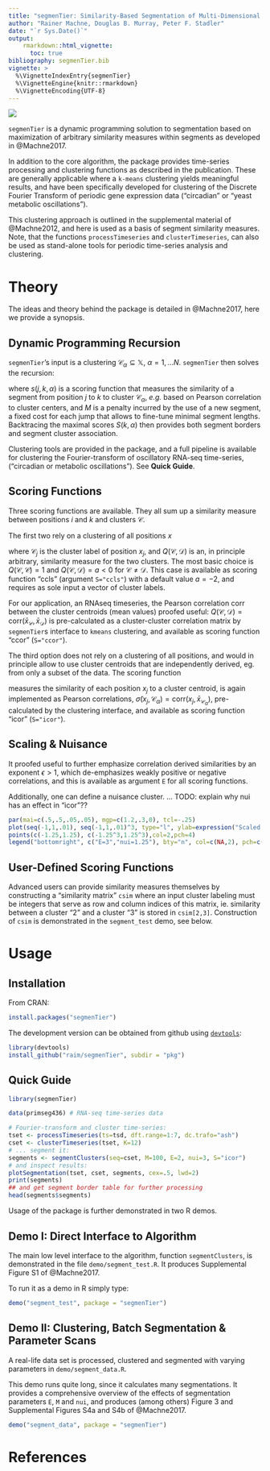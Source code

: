 ```yaml
---
title: "segmenTier: Similarity-Based Segmentation of Multi-Dimensional Signals"
author: "Rainer Machne, Douglas B. Murray, Peter F. Stadler"
date: "`r Sys.Date()`"
output: 
    rmarkdown::html_vignette:
      toc: true
bibliography: segmenTier.bib
vignette: >
  %\VignetteIndexEntry{segmenTier}
  %\VignetteEngine{knitr::rmarkdown}
  %\VignetteEncoding{UTF-8}
---
```


![](logo.png) 

`segmenTier` is a dynamic programming solution to segmentation based
on maximization of arbitrary similarity measures within segments
as developed in @Machne2017.

In addition to the core algorithm, the package provides time-series
processing and clustering functions as described in the
publication. These are generally applicable where a `k-means`
clustering yields meaningful results, and have been specifically
developed for clustering of the Discrete Fourier Transform of periodic
gene expression data ("circadian" or "yeast metabolic oscillations").

This clustering approach is outlined in the supplemental material of
@Machne2012, and here is used as a basis of segment similarity
measures.  Note, that the functions `processTimeseries` and
`clusterTimeseries`, can also be used as stand-alone tools for
periodic time-series analysis and clustering.


# Theory

The ideas and theory behind the package is detailed in @Machne2017,
here we provide a synopsis.

## Dynamic Programming Recursion

`segmenTier`'s input is a clustering
$\mathcal{C}_{\alpha}\subseteq\mathbb{X}$, $\alpha=1,\dots N$.
`segmenTier` then solves the recursion:

\begin{equation}
  S_{k,\alpha} =
  \max_{j\le k} \max_{\beta\ne\alpha}
                 S_{j-1,\beta} + s(j,k,\alpha) - M\;,
\label{eq:01}
\end{equation}

where $s(j,k,\alpha)$ is a scoring function that measures the similarity
of a segment from position $j$ to $k$ to cluster
$\mathcal{C}_\alpha$, *e.g.* based on Pearson correlation to cluster
centers, and $M$ is a penalty incurred by the use of a new segment, a
fixed cost for each jump that allows to fine-tune minimal segment
lengths. Backtracing the maximal scores $S(k,\alpha)$ then provides
both segment borders and segment cluster association.

Clustering tools are provided in the package, and a full pipeline is
available for clustering the Fourier-transform of oscillatory RNA-seq
time-series, ("circadian or metabolic oscillations"). See **Quick
Guide**.

## Scoring Functions 

Three scoring functions are available. They all sum up a similarity
measure between positions $i$ and $k$ and clusters $\mathcal{C}$.

The first two rely on a clustering of all positions $x$

\begin{equation}
s(i,k,\alpha) = \sum_{j=i}^k Q(\mathcal{C}_j,\mathcal{C}_\alpha)
\end{equation}

where $\mathcal{C}_j$ is the cluster label of position $x_j$, and
$Q(\mathcal{C},\mathcal{D})$ is an, in principle arbitrary, similarity
measure for the two clusters. The most basic choice is
$Q(\mathcal{C},\mathcal{C})=1$ and $Q(\mathcal{C},\mathcal{D})=a<0$
for $\mathcal{C}\ne\mathcal{D}$.  This case is available as scoring
function "ccls" (argument `S="ccls"`) with a default value $a=-2$,
and requires as sole input a vector of cluster labels.

For our application, an RNAseq timeseries, the Pearson correlation
$\text{corr}$ between the cluster centroids (mean values) proofed
useful: $Q(\mathcal{C},\mathcal{D})= \text{corr}(\bar
x_{\mathcal{C}},\bar x_{\mathcal{D}})$ is pre-calculated as a
cluster-cluster correlation matrix by `segmenTier`s interface to
`kmeans` clustering, and available as scoring function "ccor"
(`S="ccor"`).

The third option does not rely on a clustering of all positions, and
would in principle allow to use cluster centroids that are independently
derived, eg. from only a subset of the data. The scoring function

\begin{equation}
  s(i,k,\alpha) = \sum_{j=i}^k \tilde\sigma(x_j,\mathcal{C}_{\alpha})
\end{equation}

measures the similarity of each position $x_j$ to a cluster centroid,
is again implemented as Pearson correlations,
$\tilde\sigma(x_j,\mathcal{C}_{\alpha})= \text{corr}(x_j,\bar
x_{\mathcal{C}_{\alpha}})$, pre-calculated by the clustering
interface, and available as scoring function "icor" (`S="icor"`).

## Scaling & Nuisance

It proofed useful to further emphasize correlation derived similarities
by an exponent $\epsilon>1$, which de-emphasizes weakly positive
or negative correlations, and this is available as argument `E` for
all scoring functions.

Additionally, one can define a nuisance cluster.
... TODO: explain why nui has an effect in "icor"??

```r
par(mai=c(.5,.5,.05,.05), mgp=c(1.2,.3,0), tcl=-.25)
plot(seq(-1,1,.01), seq(-1,1,.01)^3, type="l", ylab=expression("Scaled Pearson Correlation"), xlab="Pearson correlation", ylim=c(-2,2),xlim=c(-1.25,1.25))
points(c(-1.25,1.25), c(-1.25^3,1.25^3),col=2,pch=4)
legend("bottomright", c("E=3","nui=1.25"), bty="n", col=c(NA,2), pch=c(NA,4))
```

## User-Defined Scoring Functions

Advanced users can provide similarity measures themselves by
constructing a "similarity matrix" `csim` where an input cluster
labeling must be integers that serve as row and column indices of this
matrix, ie. similarity between a cluster "2" and a cluster "3" is
stored in `csim[2,3]`. Construction of `csim` is demonstrated
in the `segment_test` demo, see below.



# Usage

## Installation

From CRAN:

```r
install.packages("segmenTier")
```

The development version can be obtained from github using
[`devtools`](https://cran.r-project.org/package=devtools):

```r
library(devtools)
install_github("raim/segmenTier", subdir = "pkg")
```



## Quick Guide

```r
library(segmenTier)

data(primseg436) # RNA-seq time-series data

# Fourier-transform and cluster time-series:
tset <- processTimeseries(ts=tsd, dft.range=1:7, dc.trafo="ash")
cset <- clusterTimeseries(tset, K=12)
# ... segment it:
segments <- segmentClusters(seq=cset, M=100, E=2, nui=3, S="icor")
# and inspect results:
plotSegmentation(tset, cset, segments, cex=.5, lwd=2)
print(segments)
## and get segment border table for further processing
head(segments$segments)
```



Usage of the package is further demonstrated in two R demos.

## Demo I: Direct Interface to Algorithm

The main low level interface to the algorithm, function
`segmentClusters`, is demonstrated in the file `demo/segment_test.R`.
It produces Supplemental Figure S1 of @Machne2017.

To run it as a demo in R simply type:

```r
demo("segment_test", package = "segmenTier")
```

## Demo II: Clustering, Batch Segmentation & Parameter Scans

A real-life data set is processed, clustered and segmented with
varying parameters in `demo/segment_data.R`.

This demo runs quite long, since it calculates many segmentations. It
provides a comprehensive overview of the effects of segmentation
parameters `E`, `M` and `nui`, and produces (among others) Figure 3
and Supplemental Figures S4a and S4b of @Machne2017.

```r
demo("segment_data", package = "segmenTier")
```

# References

